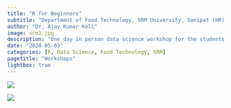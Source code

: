 ```yaml
---
title: "R for Beginners"
subtitle: "Department of Food Technology, SRM University, Sonipat (HR)."
author: "Dr. Ajay Kumar Koli"
image: srm1.jpg
description: "One day in person data science workshop for the students of the Department of Food Technology, SRM University, Sonipat, Haryana."
date: "2024-05-03"
categories: [R, Data Science, Food Technology, SRM]
pagetitle: "Workshops"
lightbox: true    
---
```


![](srm1.jpg)

![](srm2.jpg)
